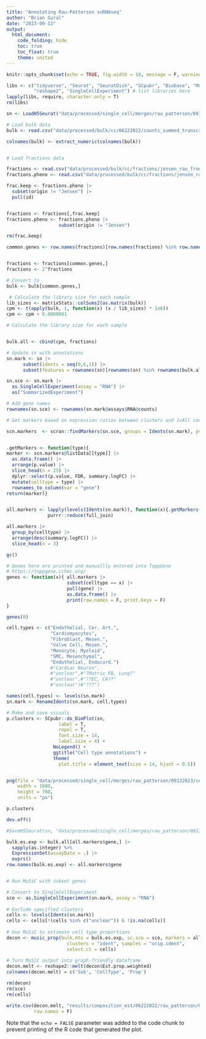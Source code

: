```yaml
---
title: "Annotating Rau-Patterson snRNAseq"
author: "Brian Gural"
date: "2023-09-13"
output:
  html_document:
    code_folding: hide
    toc: true
    toc_float: true
    theme: united
---
```


```r
knitr::opts_chunk$set(echo = TRUE, fig.width = 10, message = F, warning = F, error = T)
```



```r
libs <- c("tidyverse", "Seurat", "SeuratDisk", "SCpubr", "Biobase", "MuSiC", 
          "reshape2", "SingleCellExperiment") # list libraries here
lapply(libs, require, character.only = T)
rm(libs)
```

```r
sn <- LoadH5Seurat("data/processed/single_cell/merges/rau_patterson/09132023/doublets_below_3.h5seurat")

# Load bulk data
bulk <- read.csv("data/processed/bulk/cc/06222022/counts_summed_transcripts.csv", row.names = 1)

colnames(bulk) <- extract_numeric(colnames(bulk))


# Load fractions data

fractions <- read.csv("data/processed/bulk/cc/fractions/jensen_rau_froese_cpm", row.names = 1)
fractions.pheno <- read.csv("data/processed/bulk/cc/fractions/jensen_rau_froese_pheno", row.names = 1)

frac.keep <- fractions.pheno |> 
  subset(origin != "Jensen") |> 
  pull(id)


fractions <- fractions[,frac.keep]
fractions.pheno <- fractions.pheno |> 
                   subset(origin != "Jensen")

rm(frac.keep)
```

```r
common.genes <- row.names(fractions)[row.names(fractions) %in% row.names(bulk)]


fractions <- fractions[common.genes,]
fractions <- 2^fractions

# Convert to 
bulk <- bulk[common.genes,]

 # Calculate the library size for each sample
lib_sizes <- matrixStats::colSums2(as.matrix(bulk))
cpm <- t(apply(bulk, 1, function(x) (x / lib_sizes) * 1e6)) 
cpm <- cpm + 0.0000001

# Calculate the library size for each sample


bulk.all <- cbind(cpm, fractions)

```

```r

# Update sn with annotations
sn.mark <- sn |>
      subset(idents = seq(0,6,1)) |> 
      subset(features = rownames(sn)[rownames(sn) %in% rownames(bulk.all)])

sn.sce <- sn.mark |> 
  as.SingleCellExperiment(assay = "RNA") |>
  as("SummarizedExperiment")

# Add gene names
rownames(sn.sce) <- rownames(sn.mark@assays$RNA@counts)

# Get markers based on expression ratios between clusters and 1vAll comparisons

scn.markers  <- scran::findMarkers(sn.sce, groups = Idents(sn.mark), pval.type = "all")


.getMarkers <- function(type){
marker <- scn.markers@listData[[type]] |>
  as.data.frame() |>
  arrange(p.value) |>
  slice_head(n = 25) |>
  dplyr::select(p.value, FDR, summary.logFC) |>
  mutate(celltype = type) |> 
  rownames_to_column(var = "gene")
return(marker)}


all.markers <- lapply(levels(Idents(sn.mark)), function(x){.getMarkers(x)}) |>
               purrr::reduce(full_join)

all.markers |>
  group_by(celltype) |>
  arrange(desc(summary.logFC)) |>
  slice_head(n = 3) 

gc()
```

```r

# Genes here are printed and manuallly entered into ToppGene
# https://toppgene.cchmc.org/
genes <- function(x){ all.markers |> 
                      subset(celltype == x) |> 
                      pull(gene) |> 
                      as.data.frame() |> 
                      print(row.names = F, print.keys = F)
}

genes(0)

cell.types <- c("Endothelial, Cor. Art.",
                "Cardiomyocytes",
                "Fibroblast, Mesen.",
                "Valve Cell, Mesen.",
                "Monocyte, Myeloid",
                "SMC, Mesenchymal",
                "Endothelial, Endocard.")
                #"Cardiac Neuron",
                #"unclear",#"?Matrix FB, Lung?"
                #"unclear",#"??EC, CA??"
                #"unclear")#"???")

names(cell.types) <- levels(sn.mark)
sn.mark <- RenameIdents(sn.mark, cell.types)
```

```r
# Make and save visuals
p.clusters <- SCpubr::do_DimPlot(sn,
                   label = T,
                   repel = T,
                   font.size = 14,
                   label.size = 4) + 
                 NoLegend() + 
                 ggtitle("Cell type annotations") +
                 theme(
                   plot.title = element_text(size = 14, hjust = 0.5))


png(file = "data/processed/single_cell/merges/rau_patterson/09132023/cell_types.png",
    width = 1000, 
    height = 700,
    units = "px")

p.clusters

dev.off()

```
```r
#SaveH5Seurat(sn, "data/processed/single_cell/merges/rau_patterson/09132023/cell_types_db_3")
```




```r

bulk.es.exp <- bulk.all[all.markers$gene,] |> 
  sapply(as.integer) %>%
  ExpressionSet(assayData = .) |> 
  exprs()
row.names(bulk.es.exp) <- all.markers$gene


# Run MuSiC with subset genes

# Convert to SingleCellExperiment
sce <- as.SingleCellExperiment(sn.mark, assay = "RNA")
  
# Exclude specified clusters
cells <- levels(Idents(sn.mark))
cells <- cells[!(cells %in% c("unclear")) & !is.na(cells)]
  
# Use MuSiC to estimate cell type proportions
decon <- music_prop(bulk.mtx = bulk.es.exp, sc.sce = sce, markers = all.markers$gene,
                      clusters = "ident", samples = "orig.ident",
                      select.ct = cells)
  
# Turn MuSiC output into graph-friendly dataframe
decon.melt <- reshape2::melt(decon$Est.prop.weighted)
colnames(decon.melt) = c('Sub', 'CellType', 'Prop')

rm(decon)
rm(sce)
rm(cells)

write.csv(decon.melt, "results/composition_est/06222022/rau_patterson/09132023.csv", 
          row.names = F)

```

Note that the `echo = FALSE` parameter was added to the code chunk to prevent printing of the R code that generated the plot.

